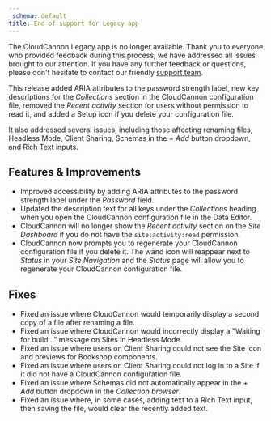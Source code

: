 ```yaml
---
_schema: default
title: End of support for Legacy app
---
```

The CloudCannon Legacy app is no longer available. Thank you to everyone who provided feedback during this process; we have addressed all issues brought to our attention. If you have any further feedback or questions, please don't hesitate to contact our friendly [support team](/suppport/).

This release added ARIA attributes to the password strength label, new key descriptions for the *Collections* section in the CloudCannon configuration file, removed the *Recent activity* section for users without permission to read it, and added a Setup icon if you delete your configuration file.

It also addressed several issues, including those affecting renaming files, Headless Mode, Client Sharing, Schemas in the *\+ Add* button dropdown, and Rich Text inputs.

## Features & Improvements

* Improved accessibility by adding ARIA attributes to the password strength label under the *Password* field.
* Updated the description text for all keys under the *Collections* heading when you open the CloudCannon configuration file in the Data Editor.
* CloudCannon will no longer show the *Recent activity* section on the *Site Dashboard* if you do not have the `site:activity:read` permission.
* CloudCannon now prompts you to regenerate your CloudCannon configuration file if you delete it. The wand icon will reappear next to *Status* in your *Site Navigation* and the *Status* page will allow you to regenerate your CloudCannon configuration file.

## Fixes

* Fixed an issue where CloudCannon would temporarily display a second copy of a file after renaming a file.
* Fixed an issue where CloudCannon would incorrectly display a "Waiting for build..." message on Sites in Headless Mode.
* Fixed an issue where users on Client Sharing could not see the Site icon and previews for Bookshop components.
* Fixed an issue where users on Client Sharing could not log in to a Site if it did not have a CloudCannon configuration file.
* Fixed an issue where Schemas did not automatically appear in the *\+ Add* button dropdown in the *Collection browser*.
* Fixed an issue where, in some cases, adding text to a Rich Text input, then saving the file, would clear the recently added text.